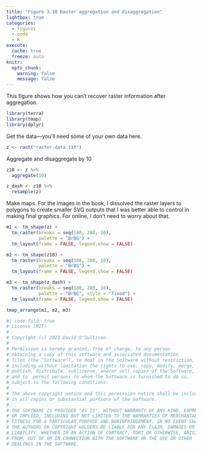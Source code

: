 ```yaml
---
title: "Figure 3.10 Raster aggregation and disaggregation"
lightbox: true
categories: 
  - figures
  - code
  - R
execute: 
  cache: true
  freeze: auto
knitr:
  opts_chunk: 
    warning: false
    message: false
---
```


This figure shows how you can't recover raster information after aggregation.

```r
library(terra)
library(tmap)
library(dplyr)
```

Get the data&mdash;you'll need some of your own data here.

```r
z <- rast("raster-data.tif")
```

Aggregate and disaggregate by 10

```r
z10 <- z %>% 
  aggregate(10)

z_dash <- z10 %>%
  resample(z)
```

Make maps. For the images in the book, I dissolved the raster layers to polygons to create smaller SVG outputs that I was better able to control in making final graphics. For online, I don't need to worry about that.

```r
m1 <- tm_shape(z) + 
  tm_raster(breaks = seq(180, 280, 10), 
            palette = "BrBG") + 
  tm_layout(frame = FALSE, legend.show = FALSE)

m2 <- tm_shape(z10) + 
  tm_raster(breaks = seq(180, 280, 10), 
            palette = "BrBG") + 
  tm_layout(frame = FALSE, legend.show = FALSE)

m3 <- tm_shape(z_dash) + 
  tm_raster(breaks = seq(180, 280, 10), 
            palette = "BrBG", style = "fixed") + 
  tm_layout(frame = FALSE, legend.show = FALSE)

tmap_arrange(m1, m2, m3)
```

```r
#| code-fold: true
# License (MIT)
#
# Copyright (c) 2023 David O'Sullivan
#
# Permission is hereby granted, free of charge, to any person
# obtaining a copy of this software and associated documentation
# files (the "Software"), to deal in the Software without restriction,
# including without limitation the rights to use, copy, modify, merge,
# publish, distribute, sublicense, and/or sell copies of the Software,
# and to  permit persons to whom the Software is furnished to do so,
# subject to the following conditions:
#
# The above copyright notice and this permission notice shall be included
# in all copies or substantial portions of the Software.
#
# THE SOFTWARE IS PROVIDED "AS IS", WITHOUT WARRANTY OF ANY KIND, EXPRESS
# OR IMPLIED, INCLUDING BUT NOT LIMITED TO THE WARRANTIES OF MERCHANTABILITY,
# FITNESS FOR A PARTICULAR PURPOSE AND NONINFRINGEMENT. IN NO EVENT SHALL
# THE AUTHORS OR COPYRIGHT HOLDERS BE LIABLE FOR ANY CLAIM, DAMAGES OR OTHER
# LIABILITY, WHETHER IN AN ACTION OF CONTRACT, TORT OR OTHERWISE, ARISING
# FROM, OUT OF OR IN CONNECTION WITH THE SOFTWARE OR THE USE OR OTHER
# DEALINGS IN THE SOFTWARE.
```
